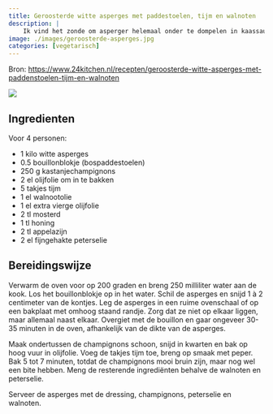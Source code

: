 ```yaml
---
title: Geroosterde witte asperges met paddestoelen, tijm en walnoten
description: |
    Ik vind het zonde om asperger helemaal onder te dompelen in kaassaus met ham. Dit is veel beter.
image: ./images/geroosterde-asperges.jpg
categories: [vegetarisch]
---
```


:::{.grid}
:::{.g-col-8}
Bron: [https://www.24kitchen.nl/recepten/geroosterde-witte-asperges-met-paddenstoelen-tijm-en-walnoten](https://www.24kitchen.nl/recepten/geroosterde-witte-asperges-met-paddenstoelen-tijm-en-walnoten)
:::
:::{.g-col-4}
![](./images/geroosterde-asperges.jpg)
:::
:::

## Ingredienten
Voor 4 personen:

- 1 kilo witte asperges
- 0.5 bouillonblokje (bospaddestoelen)
- 250 g kastanjechampignons
- 2 el olijfolie om in te bakken
- 5 takjes tijm
- 1 el walnootolie
- 1 el extra vierge olijfolie
- 2 tl mosterd
- 1 tl honing
- 2 tl appelazijn
- 2 el fijngehakte peterselie

## Bereidingswijze
Verwarm de oven voor op 200 graden en breng 250 milliliter water aan de kook. Los het bouillonblokje op in het water. Schil de asperges en snijd 1 à 2 centimeter van de kontjes. Leg de asperges in een ruime ovenschaal of op een bakplaat met omhoog staand randje. Zorg dat ze niet op elkaar liggen, maar allemaal naast elkaar. Overgiet met de bouillon en gaar ongeveer 30-35 minuten in de oven, afhankelijk van de dikte van de asperges.

Maak ondertussen de champignons schoon, snijd in kwarten en bak op hoog vuur in olijfolie. Voeg de takjes tijm toe, breng op smaak met peper. Bak 5 tot 7 minuten, totdat de champignons mooi bruin zijn, maar nog wel een bite hebben. Meng de resterende ingrediënten behalve de walnoten en peterselie.

Serveer de asperges met de dressing, champignons, peterselie en walnoten.